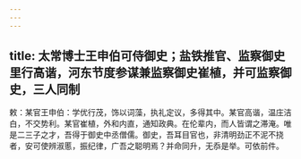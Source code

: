 ```yaml
---
---
---
```

title: 太常博士王申伯可侍御史；盐铁推官、监察御史里行高谐，河东节度参谋兼监察御史崔植，并可监察御史，三人同制
---



敕：某官王申伯：学优行茂，饰以词藻，执礼定议，多得其中。某官高谐，温庄洁白，不交势利。某官崔植，外和内直，通知政典。在伦辈内，而人皆谓之滞淹。唯是二三子之才，吾得于御史中丞僧儒。御史，吾耳目官也，非清明劲正不泥不挠者，安可使辨淑慝，振纪律，广吾之聪明焉？并命同升，无忝是举。可依前件。